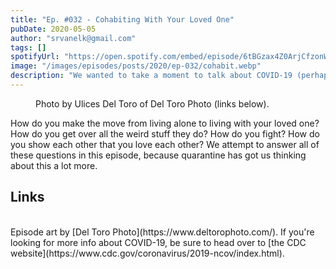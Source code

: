 ```yaml
---
title: "Ep. #032 - Cohabiting With Your Loved One"
pubDate: 2020-05-05
author: "srvanelk@gmail.com"
tags: []
spotifyUrl: "https://open.spotify.com/embed/episode/6tBGzax4Z0ArjCfzonWT8v?utm_source=generator&theme=0"
image: "/images/episodes/posts/2020/ep-032/cohabit.webp"
description: "We wanted to take a moment to talk about COVID-19 (perhaps better known as Coronavirus) and how it might affect your wedding planning."
---
```



<figure>
  <img src="/images/episodes/posts/2020/ep-032/cohabit.webp" alt="" />
  <figcaption>Photo by Ulices Del Toro of Del Toro Photo (links below).</figcaption>
</figure>

<SpotifyEmbed
  spotifyUrl={frontmatter.spotifyUrl}
  coverImage={frontmatter.image}
  coverAlt={frontmatter.title}
  title="Wedded"
  subtitle="Tap to load this episode"
/>How do you make the move from living alone to living with your loved one? How do you get over all the weird stuff they do? How do you fight? How do you show each other that you love each other? We attempt to answer all of these questions in this episode, because quarantine has got us thinking about this a lot more.  
## Links
<br />
Episode art by [Del Toro Photo](https://www.deltorophoto.com/).  
If you're looking for more info about COVID-19, be sure to head over to [the CDC website](https://www.cdc.gov/coronavirus/2019-ncov/index.html).